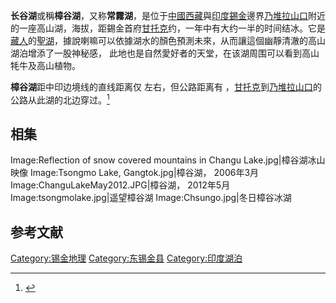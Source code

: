 {{Infobox lake
 | lake_name =  樟谷湖
 | image_lake = Tsongmo07.jpg
 | caption_lake = 
 | image_bathymetry = 
 | caption_bathymetry = 
 | location = [[东锡金县|东锡金县]]
 | coords = {{coord|27|22|31|N|88|45|50|E|type:waterbody_region:IN|display=inline,title}}
 | type = 
 | inflow = 
 | outflow = 
 | catchment = 
 | basin_countries = [[印度|印度]]
 | length = 
 | width = 
 | area = 
 | depth = 15 m (50 feet)
 | max-depth = 
 | volume = 
 | residence_time = 
 | shore = 
 | elevation =  3,780 m (12,400 feet)
 | islands = 
 | cities = 
 | frozen = 冬季
}}

'''长谷湖'''或稱'''樟谷湖'''，又称'''常霧湖'''，是位于[[中國|中國]][[西藏|西藏]]與[[印度|印度]][[錫金|錫金]]邊界[[乃堆拉山口|乃堆拉山口]]附近的一座高山湖，海拔{{convert|3780|m|abbr=on}}，距錫金首府[[甘托克|甘托克]]约{{convert|40|km}}，一年中有大约一半的时间结冰。它是[[藏人|藏人]]的[[聖湖|聖湖]]，據說喇嘛可以依據湖水的顏色預測未來，从而讓這個幽靜清澈的高山湖泊增添了一股神秘感， 此地也是自然愛好者的天堂，在该湖周围可以看到高山牦牛及高山植物。

''' 樟谷湖'''距中印边境线的直线距离仅 {{Convert|5|km}}左右，但公路距离有 {{Convert|18|km}}，[[甘托克|甘托克]]到[[乃堆拉山口|乃堆拉山口]]的公路从此湖的北边穿过。<ref name="deBruyn">{{cite book |title=Frommer's India (Frommer's Complete) |last= deBruyn|first= Pippa |coauthors= Bain, Keith; Venkatram, Niloufer; Joshi, Shonar|date=4 March 2008|publisher= [[Frommer's|Frommer's]] |location=Hoboken, New Jersey, USA |isbn= 978-0-470-16908-7|page= 586 |url= http://books.google.com/books?id=qMqBvtL_nI0C&pg=PT596 |accessdate=2009-11-29}}</ref>

==相集==
<gallery>
Image:Reflection of snow covered mountains in Changu Lake.jpg|樟谷湖冰山映像
Image:Tsongmo Lake, Gangtok.jpg|樟谷湖， 2006年3月
Image:ChanguLakeMay2012.JPG|樟谷湖， 2012年5月 
Image:tsongmolake.jpg|遥望樟谷湖
Image:Chsungo.jpg|冬日樟谷冰湖
</gallery>

==参考文献==
{{Reflist}}

[[Category:锡金地理|Category:锡金地理]]
[[Category:东锡金县|Category:东锡金县]]
[[Category:印度湖泊|Category:印度湖泊]]